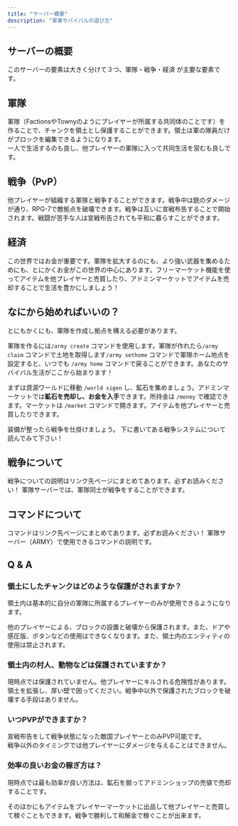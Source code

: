 ```yaml
---
title: "サーバー概要"
description: "軍事サバイバルの遊び方"
---
```


## サーバーの概要

このサーバーの要素は大きく分けて３つ、軍隊・戦争・経済 が主要な要素です。

## 軍隊

軍隊（FactionsやTownyのようにプレイヤーが所属する共同体のことです）を作ることで、チャンクを領土とし保護することができます。領土は軍の隊員だけがブロックを編集できるようになります。\
一人で生活するのも良し、他プレイヤーの軍隊に入って共同生活を営むも良しです。

## 戦争（PvP）

他プレイヤーが組織する軍隊と戦争することができます。戦争中は銃のダメージが通り、RPG-7で敵拠点を破壊できます。戦争は互いに宣戦布告することで開始されます。戦闘が苦手な人は宣戦布告されても平和に暮らすことができます。

## 経済

この世界ではお金が重要です。軍隊を拡大するのにも、より強い武器を集めるためにも、とにかくお金がこの世界の中心にあります。フリーマーケット機能を使ってアイテムを他プレイヤーと売買したり、アドミンマーケットでアイテムを売却することで生活を豊かにしましょう！

## なにから始めればいいの？

とにもかくにも、軍隊を作成し拠点を構える必要があります。

軍隊を作るには`/army create` コマンドを使用します。軍隊が作れたら`/army claim` コマンドで土地を取得します`/army sethome` コマンドで軍隊ホーム地点を設定すると、いつでも `/army home` コマンドで戻ることができます。あなたのサバイバル生活がここから始まります！

まずは資源ワールドに移動 `/world sigen` し、鉱石を集めましょう。アドミンマーケットでは**鉱石を売却し、お金を入手**できます。所持金は `/money` で確認できます。マーケットは `/market` コマンドで開きます。アイテムを他プレイヤーと売買したりできます。

装備が整ったら戦争を仕掛けましょう。 下に書いてある戦争システムについて読んでみて下さい！

## 戦争について

<Tip>
  戦争についての説明はリンク先ページにまとめてあります。必ずお読みください！
</Tip>

<Card title="戦争システム" icon="swords" href="/servers/army/war">
  軍隊サーバーでは、軍隊同士が戦争をすることができます。
</Card>

## コマンドについて

<Tip>
  コマンドはリンク先ページにまとめてあります。必ずお読みください！
</Tip>

<Card title="軍隊サーバーコマンド" icon="square-terminal" href="https://docs.jdm-mc.com/servers/army/commands">
  軍隊サーバー（ARMY）で使用できるコマンドの説明です。
</Card>

## Q & A

### 領土にしたチャンクはどのような保護がされますか？

領土内は基本的に自分の軍隊に所属するプレイヤーのみが使用できるようになります。

他のプレイヤーによる、ブロックの設置と破壊から保護されます。また、ドアや感圧版、ボタンなどの使用はできなくなります。また、領土内のエンティティの使用は禁止されます。

### 領土内の村人、動物などは保護されていますか？

現時点では保護されていません。他プレイヤーにキルされる危険性があります。領土を拡張し、厚い壁で囲ってください。戦争中以外で保護されたブロックを破壊する手段はありません。

### いつPVPができますか？

宣戦布告をして戦争状態になった敵国プレイヤーとのみPVP可能です。\
戦争以外のタイミングでは他プレイヤーにダメージを与えることはできません。

### 効率の良いお金の稼ぎ方は？

現時点では最も効率が良い方法は、鉱石を掘ってアドミンショップの売値で売却することです。

そのほかにもアイテムをプレイヤーマーケットに出品して他プレイヤーと売買して稼ぐこともできます。戦争で勝利して和解金で稼ぐことが出来ます。

### 